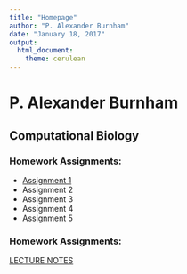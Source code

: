 ```yaml
---
title: "Homepage"
author: "P. Alexander Burnham"
date: "January 18, 2017"
output: 
  html_document: 
    theme: cerulean
---
```


# P. Alexander Burnham

## Computational Biology 

### Homework Assignments:

* [Assignment 1](Assignment1_Bio381.html) 
* Assignment 2   
* Assignment 3  
* Assignment 4  
* Assignment 5  

### Homework Assignments:

[LECTURE NOTES](Bio381LectureNotes.R) 

